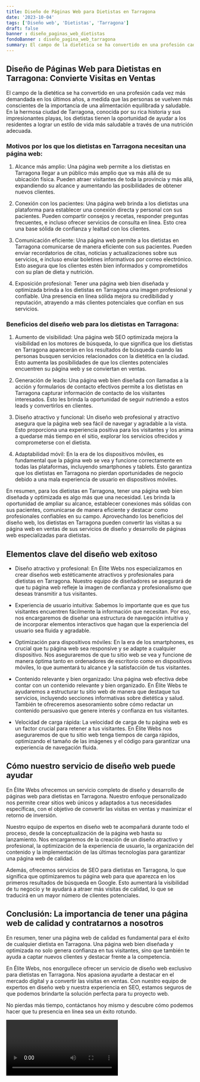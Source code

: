 ```yaml
---
title: Diseño de Páginas Web para Dietistas en Tarragona
date: '2023-10-04'
tags: ['Diseño web', 'Dietistas', 'Tarragona']
draft: false
banner : diseño_paginas_web_dietistas
fondoBanner : diseño_pagina_web_tarragona
summary: El campo de la dietética se ha convertido en una profesión cada vez más demandada en los últimos años, a medida que las personas se vuelven más conscientes de la importancia de una alimentación equilibrada y saludable. En la hermosa ciudad de Tarragona, conocida por su rica historia y sus impresionantes playas, los dietistas tienen la oportunidad de ayudar a los residentes a lograr un estilo de vida más saludable a través de una nutrición adecuada.
---
```


## Diseño de Páginas Web para Dietistas en Tarragona: Convierte Visitas en Ventas

El campo de la dietética se ha convertido en una profesión cada vez más demandada en los últimos años, a medida que las personas se vuelven más conscientes de la importancia de una alimentación equilibrada y saludable. En la hermosa ciudad de Tarragona, conocida por su rica historia y sus impresionantes playas, los dietistas tienen la oportunidad de ayudar a los residentes a lograr un estilo de vida más saludable a través de una nutrición adecuada.

### Motivos por los que los dietistas en Tarragona necesitan una página web:

1. Alcance más amplio: Una página web permite a los dietistas en Tarragona llegar a un público más amplio que va más allá de su ubicación física. Pueden atraer visitantes de toda la provincia y más allá, expandiendo su alcance y aumentando las posibilidades de obtener nuevos clientes.

2. Conexión con los pacientes: Una página web brinda a los dietistas una plataforma para establecer una conexión directa y personal con sus pacientes. Pueden compartir consejos y recetas, responder preguntas frecuentes, e incluso ofrecer servicios de consulta en línea. Esto crea una base sólida de confianza y lealtad con los clientes.

3. Comunicación eficiente: Una página web permite a los dietistas en Tarragona comunicarse de manera eficiente con sus pacientes. Pueden enviar recordatorios de citas, noticias y actualizaciones sobre sus servicios, e incluso enviar boletines informativos por correo electrónico. Esto asegura que los clientes estén bien informados y comprometidos con su plan de dieta y nutrición.

4. Exposición profesional: Tener una página web bien diseñada y optimizada brinda a los dietistas en Tarragona una imagen profesional y confiable. Una presencia en línea sólida mejora su credibilidad y reputación, atrayendo a más clientes potenciales que confían en sus servicios.

### Beneficios del diseño web para los dietistas en Tarragona:

1. Aumento de visibilidad: Una página web SEO optimizada mejora la visibilidad en los motores de búsqueda, lo que significa que los dietistas en Tarragona aparecerán en los resultados de búsqueda cuando las personas busquen servicios relacionados con la dietética en la ciudad. Esto aumenta las posibilidades de que los clientes potenciales encuentren su página web y se conviertan en ventas.

2. Generación de leads: Una página web bien diseñada con llamadas a la acción y formularios de contacto efectivos permite a los dietistas en Tarragona capturar información de contacto de los visitantes interesados. Esto les brinda la oportunidad de seguir nutriendo a estos leads y convertirlos en clientes.

3. Diseño atractivo y funcional: Un diseño web profesional y atractivo asegura que la página web sea fácil de navegar y agradable a la vista. Esto proporciona una experiencia positiva para los visitantes y los anima a quedarse más tiempo en el sitio, explorar los servicios ofrecidos y comprometerse con el dietista.

4. Adaptabilidad móvil: En la era de los dispositivos móviles, es fundamental que la página web se vea y funcione correctamente en todas las plataformas, incluyendo smartphones y tablets. Esto garantiza que los dietistas en Tarragona no pierdan oportunidades de negocio debido a una mala experiencia de usuario en dispositivos móviles.

En resumen, para los dietistas en Tarragona, tener una página web bien diseñada y optimizada es algo más que una necesidad. Les brinda la oportunidad de ampliar su alcance, establecer conexiones más sólidas con sus pacientes, comunicarse de manera eficiente y destacar como profesionales confiables en su campo. Aprovechando los beneficios del diseño web, los dietistas en Tarragona pueden convertir las visitas a su página web en ventas de sus servicios de diseño y desarrollo de páginas web especializadas para dietistas.

<GifSeo />

<Cta />

## Elementos clave del diseño web exitoso

- Diseño atractivo y profesional: En Élite Webs nos especializamos en crear diseños web estéticamente atractivos y profesionales para dietistas en Tarragona. Nuestro equipo de diseñadores se asegurará de que tu página web refleje la imagen de confianza y profesionalismo que deseas transmitir a tus visitantes.

- Experiencia de usuario intuitiva: Sabemos lo importante que es que tus visitantes encuentren fácilmente la información que necesitan. Por eso, nos encargaremos de diseñar una estructura de navegación intuitiva y de incorporar elementos interactivos que hagan que la experiencia del usuario sea fluida y agradable.

- Optimización para dispositivos móviles: En la era de los smartphones, es crucial que tu página web sea responsive y se adapte a cualquier dispositivo. Nos aseguraremos de que tu sitio web se vea y funcione de manera óptima tanto en ordenadores de escritorio como en dispositivos móviles, lo que aumentará tu alcance y la satisfacción de tus visitantes.

- Contenido relevante y bien organizado: Una página web efectiva debe contar con un contenido relevante y bien organizado. En Élite Webs te ayudaremos a estructurar tu sitio web de manera que destaque tus servicios, incluyendo secciones informativas sobre dietética y salud. También te ofreceremos asesoramiento sobre cómo redactar un contenido persuasivo que genere interés y confianza en tus visitantes.

- Velocidad de carga rápida: La velocidad de carga de tu página web es un factor crucial para retener a tus visitantes. En Élite Webs nos aseguraremos de que tu sitio web tenga tiempos de carga rápidos, optimizando el tamaño de las imágenes y el código para garantizar una experiencia de navegación fluida.

## Cómo nuestro servicio de diseño web puede ayudar

En Élite Webs ofrecemos un servicio completo de diseño y desarrollo de páginas web para dietistas en Tarragona. Nuestro enfoque personalizado nos permite crear sitios web únicos y adaptados a tus necesidades específicas, con el objetivo de convertir las visitas en ventas y maximizar el retorno de inversión.

Nuestro equipo de expertos en diseño web te acompañará durante todo el proceso, desde la conceptualización de la página web hasta su lanzamiento. Nos encargaremos de la creación de un diseño atractivo y profesional, la optimización de la experiencia de usuario, la organización del contenido y la implementación de las últimas tecnologías para garantizar una página web de calidad.

Además, ofrecemos servicios de SEO para dietistas en Tarragona, lo que significa que optimizaremos tu página web para que aparezca en los primeros resultados de búsqueda en Google. Esto aumentará la visibilidad de tu negocio y te ayudará a atraer más visitas de calidad, lo que se traducirá en un mayor número de clientes potenciales.

## Conclusión: La importancia de tener una página web de calidad y contratarnos a nosotros

En resumen, tener una página web de calidad es fundamental para el éxito de cualquier dietista en Tarragona. Una página web bien diseñada y optimizada no solo genera confianza en tus visitantes, sino que también te ayuda a captar nuevos clientes y destacar frente a la competencia.

En Élite Webs, nos enorgullece ofrecer un servicio de diseño web exclusivo para dietistas en Tarragona. Nos apasiona ayudarte a destacar en el mercado digital y a convertir las visitas en ventas. Con nuestro equipo de expertos en diseño web y nuestra experiencia en SEO, estamos seguros de que podemos brindarte la solución perfecta para tu proyecto web.

No pierdas más tiempo, contáctanos hoy mismo y descubre cómo podemos hacer que tu presencia en línea sea un éxito rotundo.

<Video />

<CtaBot job='Dietistas' city='Tarragona'/>

<Gmaps query='Tarragona+españa+maps' />